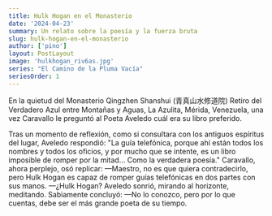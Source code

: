 ```yaml
---
title: Hulk Hogan en el Monasterio
date: '2024-04-23'
summary: Un relato sobre la poesía y la fuerza bruta
slug: hulk-hogan-en-el-monasterio
author: ['pino']
layout: PostLayout
image: 'hulkhogan_riv6as.jpg'
series: "El Camino de la Pluma Vacía"
seriesOrder: 1
---
```


En la quietud del Monasterio Qingzhen Shanshui (青真山水修道院) Retiro del Verdadero Azul entre Montañas y Aguas, La Azulita, Mérida, Venezuela, una vez Caravallo le preguntó al Poeta Aveledo cuál era su libro preferido. 

Tras un momento de reflexión, como si consultara con los antiguos espíritus del lugar, Aveledo respondió: "La guía telefónica, porque ahí están todos los nombres y todos los oficios, y por mucho que se intente, es un libro imposible de romper por la mitad... Como la verdadera poesía."
Caravallo, ahora perplejo, osó replicar:
—Maestro, no es que quiera contradecirlo, pero Hulk Hogan es capaz de romper guías telefónicas en dos partes con sus manos. 
—¿Hulk Hogan?  Aveledo sonrió, mirando al horizonte, meditando. Sabiamente concluyó: 
—No lo conozco, pero por lo que cuentas, debe ser el más grande poeta de su tiempo. 